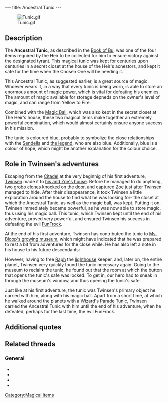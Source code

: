 ---
title: Ancestral Tunic
---

[[Image:Tunic.gif|right]]

{{Quote|
Quote=Tunic. With this magical symbol, you have just earned the first level of power.|
Character=Official description, Twinsen's first adventure}}

==Description==
The '''Ancestral Tunic''', as described in the [[Book of Bu]], was one of the four items required by the Heir to be collected for him to ensure victory against the designated tyrant. This magical tunic was kept for centuries upon centuries in a secret closet at the house of the Heir's acnestors, and kept it safe for the time when the Chosen One will be needing it.

This Ancestral Tunic, as suggested earlier, is a great source of magic. Whoever wears it, in a way that every tunic is being worn, is able to store an enormous amount of [[magic power]], which is vital for defeating his enemies. The amount of magic available for storage depneds on the owner's level of magic, and can range from Yellow to Fire.

Combined with the [[Magic Ball]], which was also kept in the secret closet at The Heir's house, these 
two magical items make together an extremely powerful combination, which would almost certainly ensure anyone success in his mission.

The tunic is coloured blue, probably to symbolize the close relationships with the [[Sendell|Sendells]] and [[the legend]], who are also blue. Additionally, blue is a colour of hope, which might be another explanation for the colour choice.

==Role in Twinsen's adventures==
Escaping from the [[Citadel]] at the very beginnig of his first adventure, [[Twinsen]] made it to [[Twinsen's house|his and Zoe's house]]. Before he managed to do anything, two [[grobo clones]] knocked on the door, and captured [[Zoe]] just after Twinsen managed to hide. After their disappearance, it took Twinsen a little exploration around the house to find what he was looking for- the closet at which the Ancestral Tunic, as well as the magic ball, was kept. Putting it on, Twinsen immediately became powerful, as he was now able to store magic, thus using his magic ball. This tunic, which Twinsen kept until the end of his adventure, proved very powerful, and ensured Twinsen his success in defeating the evil [[FunFrock]].

At the end of his first adventure, Twinsen has contributed the tunic to [[Miss Bloop's Private Museum|Ms. Bloop's growing museum]], which might have indicated that he was prepared to rest a bit from adventures for the close while. He has also left a note in his house to his future descendants:
{{Quote|
Quote=To my future descendants: I have lent to Miss Bloop's private museum, the Medallion and the Ancestral Tunic which rightfully belong to you.|
Character=Signed: Twinsen.}}

However, having to free [[Raph]] the [[lighthouse]] keeper, and, later on, the entire planet, Twinsen very quickly found the tunic necessary again. Going to the museum to reclaim the tunic, he found out that the room at which the button that opens the tunic's safe was locked. To get in, our hero had to sneak in through the museum's window, and thus opening the tunic's safe.

Just like at his first adventure, the tunic was Twinsen's primary object he carried with him, along with his magic ball. Apart from a short time, at which he walked around the planets with a [[Wizard's Parade Tunic]], Twinsen carried the Ancestral Tunic with him until the end of his adventure, when he defeated, perhaps for the last time, the evil FunFrock.

==Additional quotes==
{{Quote|
Quote=You've just earned the first level of Magic by finding the Tunic left for you by your ancestors. You will be able to store up magic with it.|
Character=When Twinsen found the tunic in his house}}
{{Quote|
Quote=The day will come when someone from the present or future species will rise up and say, 'This world is mine from now on, and the key to all powers belongs to me!' This day will surely come because avarice and violence harbor in the hearts of all species of the universe. If the peril on this day is too great, the Chosen One will come forth. He will rise up against the tyrant and overthrow him. He will free and reunite the people, because throughout the years, the Chosen One's ancestors will have prepared him for his victory. They will have left information and weapons in his dwelling. The Chosen One, also known as the Heir, will, however, have to gather together four magical symbols if he hopes to be victorious: the Tunic, the Book of Bu, Sendell's Medallion and a Flask of Clear Water. On the day of peril Sendell will visit the Heir in his sleep and announce the coming of the final combat. The Heir will then have to go to the Well of Sendell where the goddess will endow her powers on him!|
Character=Book of Bu}}
{{Quote|
Quote=You just found your Magic Ball! When you wear your ancestral Tunic you'll be able to bounce it at your enemies!|
Character=After Twinsen took the magic ball from his house}}
{{Quote|
Quote= You have just found your ancestral Tunic and Sendell's Medallion. By storing Magic, it will enable you to bounce your ball at your enemies. |
Character=After Twinsen took the tunic from the museum}}
{{Quote|
Quote=You can throw the Magic Ball and make it bounce in different ways: For that, you need the Tunic since it allows you to store Magic power that the Ball consumes at each throw.|
Character=Official description of the magic ball}}
{{Quote|
Quote=This Tunic, bequeathed by your ancestors, will help you store Magic power. Some is consumed each time you use a magical object, such as your ball. In order to use them, you must find enough Magic and carry it with you.|
Character=Official description of the [[Protection spell]]}}
{{Quote|
Quote=This Tunic, bequeathed by your ancestors, now gives you protection besides storing Magic. To use the shielding spell, press Enter from the Inventory. This spell consumes some Magic, just like throwing the Ball and using several other magic objects.|
Character=Official description of the [[Lightning spell]]}}

==Related threads==
===General===
* {{thread|id=9859|title=just finished LBA2, again}}
* {{thread|id=6949|title=Why?}}
* {{thread|id=6284|title=Twinsens Tunic}}
* {{thread|id=6124|title=Why?}}

[[Category:Magical items]]